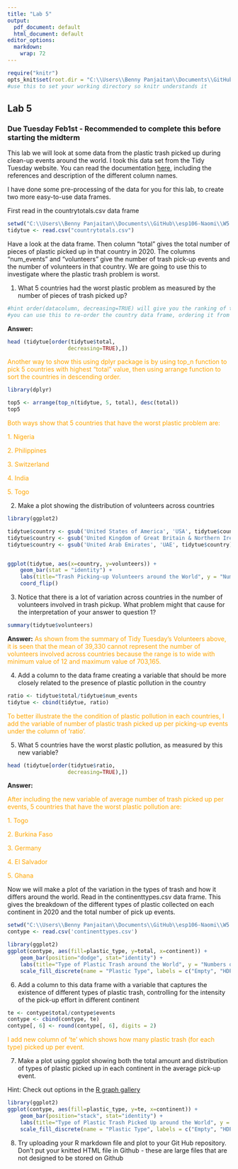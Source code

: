 ```yaml
---
title: "Lab 5"
output:
  pdf_document: default
  html_document: default
editor_options:
  markdown:
    wrap: 72
---
```


```r
require("knitr")
opts_knit$set(root.dir = "C:\\Users\\Benny Panjaitan\\Documents\\GitHub\\esp106-Naomi\\W5 Lab\\") 
#use this to set your working directory so knitr understands it
```

## Lab 5

### Due Tuesday Feb1st - Recommended to complete this before starting the midterm

This lab we will look at some data from the plastic trash picked up
during clean-up events around the world. I took this data set from the
Tidy Tuesday website. You can read the documentation
[here](https://github.com/rfordatascience/tidytuesday/blob/master/data/2021/2021-01-26/readme.md),
including the references and description of the different column names.

I have done some pre-processing of the data for you for this lab, to
create two more easy-to-use data frames.

First read in the countrytotals.csv data frame

```r
setwd("C:\\Users\\Benny Panjaitan\\Documents\\GitHub\\esp106-Naomi\\W5 Lab\\ESP106_week5_data\\")
tidytue <- read.csv("countrytotals.csv")

```

Have a look at the data frame. Then column "total" gives the total
number of pieces of plastic picked up in that country in 2020. The
columns "num_events" and "volunteers" give the number of trash pick-up
events and the number of volunteers in that country. We are going to use
this to investigate where the plastic trash problem is worst.

1.  What 5 countries had the worst plastic problem as measured by the
    number of pieces of trash picked up?

```r

#hint order(datacolumn, decreasing=TRUE) will give you the ranking of the countries by the values in the data column
#you can use this to re-order the country data frame, ordering it from the country with the most trash picked up to the least
```

**Answer:**

```r
head (tidytue[order(tidytue$total, 
                   decreasing=TRUE),])
```

[Another way to show this using dplyr package is by using top_n function
to pick 5 countries with highest "total" value, then using arrange
function to sort the countries in descending
order.]{style="color:orange"}

```r
library(dplyr)

top5 <- arrange(top_n(tidytue, 5, total), desc(total))
top5

```

[Both ways show that 5 countries that have the worst plastic problem
are:]{style="color:orange"}

[1. Nigeria]{style="color:orange"}

[2. Philippines]{style="color:orange"}

[3. Switzerland]{style="color:orange"}

[4. India]{style="color:orange"}

[5. Togo]{style="color:orange"}

2.  Make a plot showing the distribution of volunteers across countries

```r
library(ggplot2)

tidytue$country <- gsub('United States of America', 'USA', tidytue$country)
tidytue$country <- gsub('United Kingdom of Great Britain & Northern Ireland', 'UK', tidytue$country)
tidytue$country <- gsub('United Arab Emirates', 'UAE', tidytue$country) 


ggplot(tidytue, aes(x=country, y=volunteers)) + 
    geom_bar(stat = "identity") +
    labs(title="Trash Picking-up Volunteers around the World", y = "Number of Volunteers", x = "Country") +
    coord_flip()

```

3.  Notice that there is a lot of variation across countries in the
    number of volunteers involved in trash pickup. What problem might
    that cause for the interpretation of your answer to question 1?

```r
summary(tidytue$volunteers)
```

**Answer:** [As shown from the summary of Tidy Tuesday's Volunteers
above, it is seen that the mean of 39,330 cannot represent the number of
volunteers involved across countries because the range is to wide with
minimum value of 12 and maximum value of 703,165.]{style="color:orange"}

4.  Add a column to the data frame creating a variable that should be
    more closely related to the presence of plastic pollution in the
    country

```r
ratio <- tidytue$total/tidytue$num_events
tidytue <- cbind(tidytue, ratio)

```

[To better illustrate the the condition of plastic pollution in each
countries, I add the variable of number of plastic trash picked up per
picking-up events under the column of 'ratio'.]{style="color:orange"}

5.  What 5 countries have the worst plastic pollution, as measured by
    this new variable?

```r
head (tidytue[order(tidytue$ratio, 
                   decreasing=TRUE),])

```

**Answer:**

[After including the new variable of average number of trash picked up
per events, 5 countries that have the worst plastic pollution
are:]{style="color:orange"}

[1. Togo]{style="color:orange"}

[2. Burkina Faso]{style="color:orange"}

[3. Germany]{style="color:orange"}

[4. El Salvador]{style="color:orange"}

[5. Ghana]{style="color:orange"}

Now we will make a plot of the variation in the types of trash and how
it differs around the world. Read in the continenttypes.csv data frame.
This gives the breakdown of the different types of plastic collected on
each continent in 2020 and the total number of pick up events.

```r
setwd("C:\\Users\\Benny Panjaitan\\Documents\\GitHub\\esp106-Naomi\\W5 Lab\\ESP106_week5_data\\")
contype <- read.csv('continenttypes.csv')

library(ggplot2)
ggplot(contype, aes(fill=plastic_type, y=total, x=continent)) + 
    geom_bar(position="dodge", stat="identity") +
    labs(title="Type of Plastic Trash around the World", y = "Numbers of Plastic Trash", x = "Continent") +
    scale_fill_discrete(name = "Plastic Type", labels = c("Empty", "HDPE", "LDPE", "Other", "Polyester ", "Polypropylene", "Polystyrene", "PVC "))
```

6.  Add a column to this data frame with a variable that captures the
    existence of different types of plastic trash, controlling for the
    intensity of the pick-up effort in different continent

```r
te <- contype$total/contype$events
contype <- cbind(contype, te)
contype[, 6] <- round(contype[, 6], digits = 2)
```

[I add new column of 'te' which shows how many plastic trash (for each
type) picked up per event.]{style="color:orange"}

7.  Make a plot using ggplot showing both the total amount and
    distribution of types of plastic picked up in each continent in the
    average pick-up event.

Hint: Check out options in the [R graph
gallery](https://www.r-graph-gallery.com)

```r
library(ggplot2)
ggplot(contype, aes(fill=plastic_type, y=te, x=continent)) + 
    geom_bar(position="stack", stat="identity") +
    labs(title="Type of Plastic Trash Picked Up around the World", y = "Numbers of Plastic Trash picked up per Event", x = "Continent") +
    scale_fill_discrete(name = "Plastic Type", labels = c("Empty", "HDPE", "LDPE", "Other", "Polyester ", "Polypropylene", "Polystyrene", "PVC "))

```

8.  Try uploading your R markdown file and plot to your Git Hub
    repository. Don't put your knitted HTML file in Github - these are
    large files that are not designed to be stored on Github
